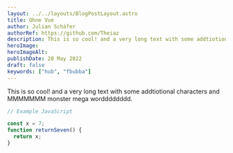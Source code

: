 ```yaml
---
layout: ../../layouts/BlogPostLayout.astro
title: Ohne Vue
author: Julian Schäfer
authorRef: https://github.com/Theiaz
description: This is so cool! and a very long text with some addtiotional characters and MMMMMMM monster mega wordddddddd!
heroImage:
heroImageAlt:
publishDate: 20 May 2022
draft: false
keywords: ["hub", "fbubba"]
---
```


This is so cool! and a very long text with some addtiotional characters and MMMMMMM monster mega wordddddddd.

```javascript
// Example JavaScript

const x = 7;
function returnSeven() {
  return x;
}
```
